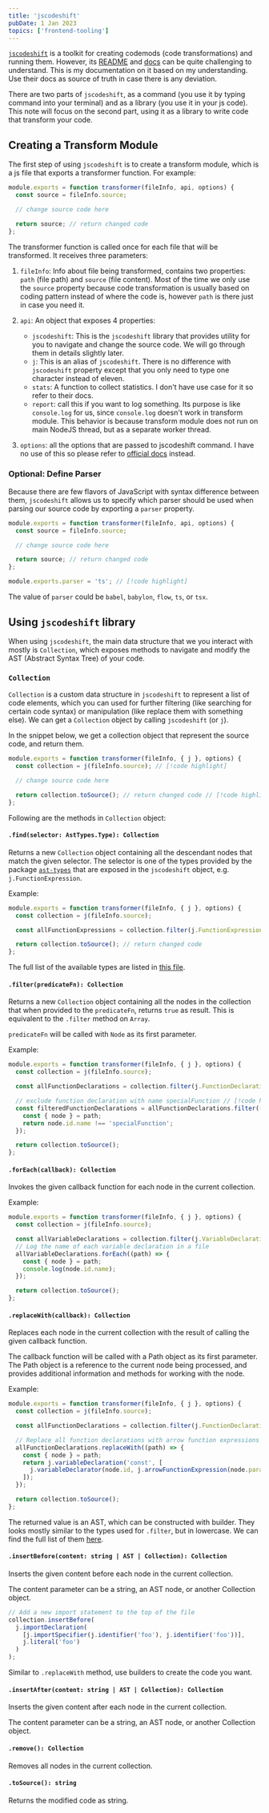 ```yaml
---
title: 'jscodeshift'
pubDate: 1 Jan 2023
topics: ['frontend-tooling']
---
```


[`jscodeshift`](https://github.com/facebook/jscodeshift) is a toolkit for creating codemods (code transformations) and running them. However, its [README](https://github.com/facebook/jscodeshift#jscodeshift--) and [docs](https://github.com/facebook/jscodeshift/wiki/jscodeshift-Documentation) can be quite challenging to understand. This is my documentation on it based on my understanding. Use their docs as source of truth in case there is any deviation.

There are two parts of `jscodeshift`, as a command (you use it by typing command into your terminal) and as a library (you use it in your js code). This note will focus on the second part, using it as a library to write code that transform your code.

## Creating a Transform Module

The first step of using `jscodeshift` is to create a transform module, which is a js file that exports a transformer function. For example:

```js
module.exports = function transformer(fileInfo, api, options) {
  const source = fileInfo.source;

  // change source code here

  return source; // return changed code
};
```

The transformer function is called once for each file that will be transformed. It receives three parameters:

1. `fileInfo`: Info about file being transformed, contains two properties: `path` (file path) and `source` (file content). Most of the time we only use the `source` property because code transformation is usually based on coding pattern instead of where the code is, however `path` is there just in case you need it.
1. `api`: An object that exposes 4 properties:

   - `jscodeshift`: This is the `jscodeshift` library that provides utility for you to navigate and change the source code. We will go through them in details slightly later.
   - `j`: This is an alias of `jscodeshift`. There is no difference with `jscodeshift` property except that you only need to type one character instead of eleven.
   - `stats`: A function to collect statistics. I don't have use case for it so refer to their docs.
   - `report`: call this if you want to log something. Its purpose is like `console.log` for us, since `console.log` doesn't work in transform module. This behavior is because transform module does not run on main NodeJS thread, but as a separate worker thread.

1. `options`: all the options that are passed to jscodeshift command. I have no use of this so please refer to [official docs](https://github.com/facebook/jscodeshift#options) instead.

### Optional: Define Parser

Because there are few flavors of JavaScript with syntax difference between them, `jscodeshift` allows us to specify which parser should be used when parsing our source code by exporting a `parser` property.

```js twoslash
module.exports = function transformer(fileInfo, api, options) {
  const source = fileInfo.source;

  // change source code here

  return source; // return changed code
};

module.exports.parser = 'ts'; // [!code highlight]
```

The value of `parser` could be `babel`, `babylon`, `flow`, `ts`, or `tsx`.

## Using `jscodeshift` library

When using `jscodeshift`, the main data structure that we you interact with mostly is `Collection`, which exposes methods to navigate and modify the AST (Abstract Syntax Tree) of your code.

### `Collection`

`Collection` is a custom data structure in `jscodeshift` to represent a list of code elements, which you can used for further filtering (like searching for certain code syntax) or manipulation (like replace them with something else). We can get a `Collection` object by calling `jscodeshift` (or `j`).

In the snippet below, we get a collection object that represent the source code, and return them.

```js
module.exports = function transformer(fileInfo, { j }, options) {
  const collection = j(fileInfo.source); // [!code highlight]

  // change source code here

  return collection.toSource(); // return changed code // [!code highlight]
};
```

Following are the methods in `Collection` object:

#### `.find(selector: AstTypes.Type): Collection`

Returns a new `Collection` object containing all the descendant nodes that match the given selector. The selector is one of the types provided by the package [`ast-types`](https://github.com/benjamn/ast-types/tree/master) that are exposed in the `jscodeshift` object, e.g. `j.FunctionExpression`.

Example:

```js
module.exports = function transformer(fileInfo, { j }, options) {
  const collection = j(fileInfo.source);

  const allFunctionExpressions = collection.filter(j.FunctionExpression);

  return collection.toSource(); // return changed code
};
```

The full list of the available types are listed in [this file](https://github.com/benjamn/ast-types/blob/master/src/gen/namedTypes.ts).

#### `.filter(predicateFn): Collection`

Returns a new `Collection` object containing all the nodes in the collection that when provided to the `predicateFn`, returns `true` as result. This is equivalent to the `.filter` method on `Array`.

`predicateFn` will be called with `Node` as its first parameter.

Example:

```js
module.exports = function transformer(fileInfo, { j }, options) {
  const collection = j(fileInfo.source);

  const allFunctionDeclarations = collection.filter(j.FunctionDeclaration);

  // exclude function declaration with name specialFunction // [!code highlight:5]
  const filteredFunctionDeclarations = allFunctionDeclarations.filter((path) => {
    const { node } = path;
    return node.id.name !== 'specialFunction';
  });

  return collection.toSource();
};
```

#### `.forEach(callback): Collection`

Invokes the given callback function for each node in the current collection.

Example:

```js
module.exports = function transformer(fileInfo, { j }, options) {
  const collection = j(fileInfo.source);

  const allVariableDeclarations = collection.filter(j.VariableDeclaration); // [!code highlight:6]
  // Log the name of each variable declaration in a file
  allVariableDeclarations.forEach((path) => {
    const { node } = path;
    console.log(node.id.name);
  });

  return collection.toSource();
};
```

#### `.replaceWith(callback): Collection`

Replaces each node in the current collection with the result of calling the given callback function.

The callback function will be called with a Path object as its first parameter. The Path object is a reference to the current node being processed, and provides additional information and methods for working with the node.

Example:

```js
module.exports = function transformer(fileInfo, { j }, options) {
  const collection = j(fileInfo.source);

  const allFunctionDeclarations = collection.filter(j.FunctionDeclaration);

  // Replace all function declarations with arrow function expressions // [!code highlight:7]
  allFunctionDeclarations.replaceWith((path) => {
    const { node } = path;
    return j.variableDeclaration('const', [
      j.variableDeclarator(node.id, j.arrowFunctionExpression(node.params, node.body)),
    ]);
  });

  return collection.toSource();
};
```

The returned value is an AST, which can be constructed with builder. They looks mostly similar to the types used for `.filter`, but in lowercase. We can find the full list of them [here](https://github.com/benjamn/ast-types/blob/master/src/gen/builders.ts#L3747).

#### `.insertBefore(content: string | AST | Collection): Collection`

Inserts the given content before each node in the current collection.

The content parameter can be a string, an AST node, or another Collection object.

```js
// Add a new import statement to the top of the file
collection.insertBefore(
  j.importDeclaration(
    [j.importSpecifier(j.identifier('foo'), j.identifier('foo'))],
    j.literal('foo')
  )
);
```

Similar to `.replaceWith` method, use builders to create the code you want.

#### `.insertAfter(content: string | AST | Collection): Collection`

Inserts the given content after each node in the current collection.

The content parameter can be a string, an AST node, or another Collection object.

#### `.remove(): Collection`

Removes all nodes in the current collection.

#### `.toSource(): string`

Returns the modified code as string.
